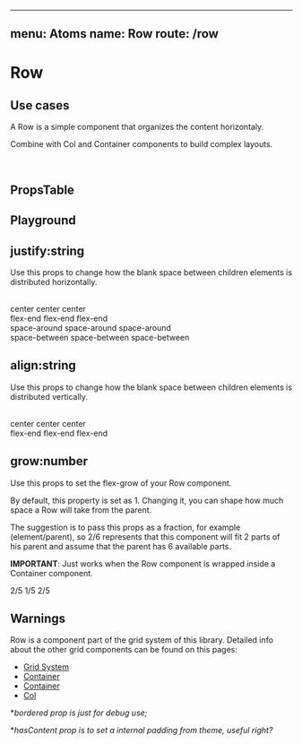 
---
menu: Atoms
name: Row
route: /row
---


# Row

## Use cases

A Row is a simple component that organizes the content horizontaly.
<div>
  <Row bordered hasContent>
    <Text/>
    <Text primary/>
    <Text secondary/>
  </Row>
</div>

Combine with Col and Container components to build complex layouts.

<div>
  <Row bordered>
    <Col bordered hasContent/>
    <Col bordered hasContent/>
    <Col bordered hasContent/>
  </Row>
</div>
<br />
<div>
  <Container bordered maxWidth="50%">
    <Row bordered hasContent/>
    <Row bordered>
      <Col bordered hasContent/>
      <Col bordered hasContent/>
    </Row>
  </Container>
</div>

## PropsTable

<PropsTable of={Row} />

## Playground

<Playground>
  <Container bordered maxWidth="50%">
    <Row bordered hasContent/>
    <Row bordered>
      <Col bordered hasContent/>
      <Col bordered hasContent/>
    </Row>
  </Container>
</Playground>

## justify:string

Use this props to change how the blank space between children elements is distributed horizontally.

<Playground>
  <Row bordered hasContent>
    <Text/>
    <Text primary/>
    <Text secondary/>
  </Row>
  <br />
  <Row bordered hasContent justify="center">
    <Text>center</Text>
    <Text primary>center</Text>
    <Text secondary>center</Text>
  </Row>
  <br />
  <Row bordered hasContent justify="flex-end">
    <Text>flex-end</Text>
    <Text primary>flex-end</Text>
    <Text secondary>flex-end</Text>
  </Row>
  <br />
  <Row bordered hasContent justify="space-around">
    <Text>space-around</Text>
    <Text primary>space-around</Text>
    <Text secondary>space-around</Text>
  </Row>
  <br />
  <Row bordered hasContent justify="space-between">
    <Text>space-between</Text>
    <Text primary>space-between</Text>
    <Text secondary>space-between</Text>
  </Row>
</Playground>

## align:string

Use this props to change how the blank space between children elements is distributed vertically.

<Playground>
  <Container flex minHeight="100px">
    <Row bordered hasContent>
      <Text/>
      <Text primary/>
      <Text secondary/>
    </Row>
  </Container>
  <br />
  <Container flex minHeight="100px">
    <Row bordered hasContent align="center">
      <Text>center</Text>
      <Text primary>center</Text>
      <Text secondary>center</Text>
    </Row>
  </Container>
  <br />
  <Container flex minHeight="100px">
    <Row bordered hasContent align="flex-end">
      <Text>flex-end</Text>
      <Text primary>flex-end</Text>
      <Text secondary>flex-end</Text>
    </Row>
  </Container>
</Playground>

## grow:number

Use this props to set the flex-grow of your Row component.

By default, this property is set as 1. Changing it, you can shape how much space a Row will take from the parent.

The suggestion is to pass this props as a fraction, for example (element/parent), so 2/6 represents that this component will fit 2 parts of his parent and assume that the parent has 6 available parts.

**IMPORTANT**: Just works when the Row component is wrapped inside a Container component.

<Playground>
  <Container bordered flex minHeight="500px">
    <Row bordered grow={2/5} hasContent>2/5</Row>
    <Row bordered grow={1/5} hasContent>1/5</Row>
    <Row bordered grow={2/5} hasContent>2/5</Row>
  </Container>
</Playground>

## Warnings

Row is a component part of the grid system of this library. Detailed info about the other grid components can be found on this pages:

- [Grid System](/#grid-system)
- [Container](/container)
- [Container](/view)
- [Col](/col)

**bordered prop is just for debug use;*

**hasContent prop is to set a internal padding from theme, useful right?*

<div>
  <Row bordered hasContent/>
</div>